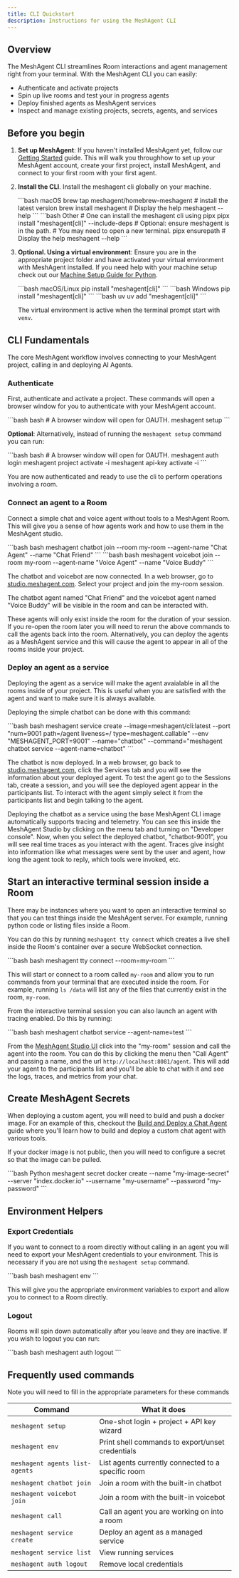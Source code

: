 ```yaml
---
title: CLI Quickstart
description: Instructions for using the MeshAgent CLI
---
```


## Overview
The MeshAgent CLI streamlines Room interactions and agent management right from your terminal. With the MeshAgent CLI you can easily:

- Authenticate and activate projects
- Spin up live rooms and test your in progress agents
- Deploy finished agents as MeshAgent services
- Inspect and manage existing projects, secrets, agents, and services

## Before you begin
1. **Set up MeshAgent**: If you haven't installed MeshAgent yet, follow our [Getting Started](../introduction/get_started.mdx) guide. This will walk you throughhow to set up your MeshAgent account, create your first project, install MeshAgent, and connect to your first room with your first agent.

2. **Install the CLI**. Install the meshagent cli globally on your machine.

    <CodeGroup>
    ```bash macOS
    brew tap meshagent/homebrew-meshagent
    # install the latest version
    brew install meshagent
    # Display the help
    meshagent --help
    ```
    ```bash Other
    # One can install the meshagent cli using pipx
    pipx install "meshagent[cli]" --include-deps
    # Optional: ensure meshagent is in the path. 
    # You may need to open a new terminal.
    pipx ensurepath
    # Display the help
    meshagent --help
    ```
    </CodeGroup>

1. **Optional. Using a virtual environment**: Ensure you are in the appropriate project folder and have activated your virtual environment with MeshAgent installed. If you need help with your machine setup check out our [Machine Setup Guide for Python](../reference/machine_setup).

    <CodeGroup>
    ```bash macOS/Linux
    pip install "meshagent[cli]"
    ```
    ```bash Windows
    pip install "meshagent[cli]"
    ```
    ```bash uv
    uv add "meshagent[cli]"
    ```
    </CodeGroup>

    The virtual environment is active when the terminal prompt start with ``venv``.

## CLI Fundamentals
The core MeshAgent workflow involves connecting to your MeshAgent project, calling in and deploying AI Agents. 

### Authenticate

First, authenticate and activate a project. These commands will open a browser window for you to authenticate with your MeshAgent account. 

<CodeGroup>
```bash bash
# A browser window will open for OAUTH.
meshagent setup
```
</CodeGroup>

__Optional__: Alternatively, instead of running the `meshagent setup` command you can run:

<CodeGroup>
```bash bash
# A browser window will open for OAUTH.
meshagent auth login
meshagent project activate -i
meshagent api-key activate -i
```
</CodeGroup>

You are now authenticated and ready to use the cli to perform operations involving a room. 

### Connect an agent to a Room

Connect a simple chat and voice agent without tools to a MeshAgent Room. This will give you a sense of how agents work and how to use them in the MeshAgent studio.

<CodeGroup>
```bash bash
meshagent chatbot join --room my-room --agent-name "Chat Agent" --name "Chat Friend"
```
</CodeGroup>

<CodeGroup>
```bash bash
meshagent voicebot join --room my-room --agent-name "Voice Agent" --name "Voice Buddy"
```
</CodeGroup>

The chatbot and voicebot are now connected. In a web browser, go to [studio.meshagent.com](https://studio.meshagent.com/). 
Select your project and join the my-room session.

The chatbot agent named "Chat Friend" and the voicebot agent named "Voice Buddy" will be visible in the room and can be interacted with.

These agents will only exist inside the room for the duration of your session. If you re-open the room later you will need to rerun the above commands to call the agents back into the room. Alternatively, you can deploy the agents as a MeshAgent service and this will cause the agent to appear in all of the rooms inside your project.

### Deploy an agent as a service
Deploying the agent as a service will make the agent avaialable in all the rooms inside of your project. This is useful when you are satisfied with the agent and want to make sure it is always available. 

Deploying the simple chatbot can be done with this command: 

<CodeGroup>
```bash bash
meshagent service create --image=meshagent/cli:latest --port "num=9001 path=/agent liveness=/ type=meshagent.callable" --env "MESHAGENT_PORT=9001" --name="chatbot" --command="meshagent chatbot service --agent-name=chatbot"
```
</CodeGroup>

The chatbot is now deployed. In a web browser, go back to [studio.meshagent.com](https://studio.meshagent.com/), click the Services tab and you will see the information about your deployed agent. To test the agent go to the Sessions tab, create a session, and you will see the deployed agent appear in the participants list. To interact with the agent simply select it from the participants list and begin talking to the agent.

Deploying the chatbot as a service using the base MeshAgent CLI image automatically supports tracing and telemetry. You can see this inside the MeshAgent Studio by clicking on the menu tab and turning on "Developer console". Now, when you select the deployed chatbot, "chatbot-9001", you will see real time traces as you interact with the agent. Traces give insight into information like what messages were sent by the user and agent, how long the agent took to reply, which tools were invoked, etc. 

## Start an interactive terminal session inside a Room

There may be instances where you want to open an interactive terminal so that you can test things inside the MeshAgent server. For example, running python code or listing files inside a Room. 

You can do this by running ``meshagent tty connect`` which creates a live shell inside the Room's container over a secure WebSocket connection.

<CodeGroup>
```bash bash
meshagent tty connect --room=my-room
```
</CodeGroup>

This will start or connect to a room called ``my-room`` and allow you to run commands from your terminal that are executed inside the room. For example, running ``ls /data`` will list any of the files that currently exist in the room, ``my-room``. 

From the interactive terminal session you can also launch an agent with tracing enabled. Do this by running: 

<CodeGroup>
```bash bash
meshagent chatbot service --agent-name=test
```
</CodeGroup>

From the [MeshAgent Studio UI](https://studio.meshagent.com) click into the "my-room" session and call the agent into the room. You can do this by clicking the menu then "Call Agent" and passing a name, and the url ``http://localhost:8081/agent``. This will add your agent to the participants list and you'll be able to chat with it and see the logs, traces, and metrics from your chat. 

## Create MeshAgent Secrets

When deploying a custom agent, you will need to build and push a docker image. For an example of this, checkout the [Build and Deploy a Chat Agent](../agents/standard/buildanddeploychatbot) guide where you'll learn how to build and deploy a custom chat agent with various tools.

If your docker image is not public, then you will need to configure a secret so that the image can be pulled.

<CodeGroup>
```bash Python
meshagent secret docker create --name "my-image-secret" --server "index.docker.io" --username "my-username" --password "my-password"
```
</CodeGroup>


## Environment Helpers
### Export Credentials
If you want to connect to a room directly without calling in an agent you will need to export your MeshAgent credentials to your environment. This is necessary if you are not using the ``meshagent setup`` command.

<CodeGroup>
```bash bash
meshagent env
```
</CodeGroup>

This will give you the appropriate environment variables to export and allow you to connect to a Room directly. 

### Logout 

Rooms will spin down automatically after you leave and they are inactive. 
If you wish to logout you can run:

<CodeGroup>
```bash bash
meshagent auth logout
```
</CodeGroup>

## Frequently used commands

Note you will need to fill in the appropriate parameters for these commands

| Command | What it does |
|---------|--------------|
| `meshagent setup` | One-shot login + project + API key wizard |
| `meshagent env` | Print shell commands to export/unset credentials |
| `meshagent agents list-agents` | List agents currently connected to a specific room |
| `meshagent chatbot join` | Join a room with the built-in chatbot |
| `meshagent voicebot join` | Join a room with the built-in voicebot |
| `meshagent call` | Call an agent you are working on into a room |
| `meshagent service create` | Deploy an agent as a managed service |
| `meshagent service list` | View running services |
| `meshagent auth logout` | Remove local credentials |

